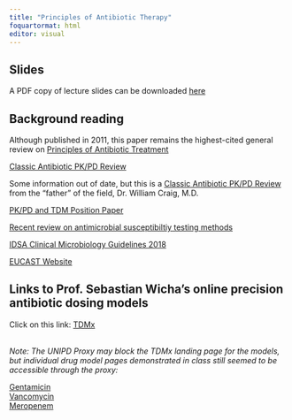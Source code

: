 ```yaml
---
title: "Principles of Antibiotic Therapy"
foquartormat: html
editor: visual
---
```


## Slides

A PDF copy of lecture slides can be downloaded [here](antibiotics.pdf)

## Background reading

Although published in 2011, this paper remains the highest-cited general review on [Principles of Antibiotic Treatment](leekha.pdf)

[Classic Antibiotic PK/PD Review](drusano2004.pdf)

Some information out of date, but this is a [Classic Antibiotic PK/PD Review](craig.pdf) from the "father" of the field, Dr. William Craig, M.D.

[PK/PD and TDM Position Paper](Roberts2014.pdf)

[Recent review on antimicrobial susceptibiltiy testing methods](Wenzler2023.pdf)

[IDSA Clinical Microbiology Guidelines 2018](IDSA2018clinmicro.pdf)

[EUCAST Website](https://www.eucast.org/)



## Links to Prof. Sebastian Wicha's online precision antibiotic dosing models

Click on this link: [TDMx](http://www.tdmx.eu/Launch-TDMx/)

<br> *Note: The UNIPD Proxy may block the TDMx landing page for the models, but individual drug model pages demonstrated in class still seemed to be accessible through the proxy:*

[Gentamicin](http://52.17.60.199/Gentamicin1/) <br>
[Vancomycin](https://tdmx.shinyapps.io/vancomycin/) <br>
[Meropenem](https://tdmx.shinyapps.io/Meropenem/) <br>
